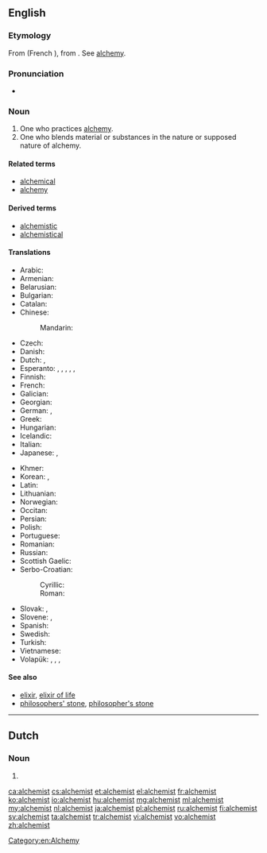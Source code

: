 ==English==

===Etymology===
From {{etyl|fro|en}} {{term|alquemiste|lang=fro}} (French {{term|alchimiste|lang=fr}}), from {{etyl|ML.|en}} {{term|alchimista|lang=la}}. See [[alchemy]].

===Pronunciation===
* {{audio|en-us-alchemist.ogg|Audio (US)}}

===Noun===
{{en-noun}}

# One who practices [[alchemy]].
# One who blends material or substances in the nature or supposed nature of alchemy.

====Related terms====
* [[alchemical]]
* [[alchemy]]

====Derived terms====
* [[alchemistic]]
* [[alchemistical]]

====Translations====
{{trans-top|one who practices alchemy}}
* Arabic: {{t-|ar|الكيميائي|tr=al-kimiyā’iy|m}}
* Armenian: {{t-|hy|ալքիմիկոս|tr=alk’imikos}}
* Belarusian: {{t-|be|альхімік|m}}
* Bulgarian: {{t+|bg|алхимик|m|tr=alhimík}}
* Catalan: {{t-|ca|alquimista|m|f}}
* Chinese:
*: Mandarin: {{t|cmn|方士|tr=fāngshì}}
* Czech: {{t-|cs|alchymista|m}}
* Danish: {{t-|da|alkymist|c}}
* Dutch: {{t-|nl|alchemist|c}}, {{t-|nl|alchimist|c}}
* Esperanto: {{qualifier|♂♀}} {{t-|eo|alkemiisto}}, {{qualifier|explicitly ♂}} {{t-|eo|viralkemiisto}}, {{qualifier|explicitly ♀}} {{t-|eo|alkemiistino}}, {{qualifier|♂♀}} {{t-|eo|alĥemiisto}}, {{qualifier|explicitly ♂}} {{t-|eo|viralĥemiisto}}, {{qualifier|explicitly ♀}} {{t-|eo|alĥemiistino}}
* Finnish: {{t+|fi|alkemisti}}
* French: {{t+|fr|alchimiste|m|f}}
* Galician: {{t-|gl|alquimista|m|f}}
* Georgian: {{t-|ka|ალქიმიკოსი|tr=alk'imikosi|sc=Geor}}
* German: {{t+|de|Alchemist|m}}, {{t-|de|Alchemistin|f}}
* Greek: {{t+|el|αλχημιστής|m}}
* Hungarian: {{t+|hu|alkimista}}
* Icelandic: {{t-|is|gullgerðarmaður|m}}
* Italian: {{t-|it|alchimista|m|f}}
* Japanese: {{t-|ja|錬金術師|tr=れんきんじゅつし, renkinjutsushi}}, {{t-|ja|アルケミスト|tr=arukemisuto}}
{{trans-mid}}
* Khmer: {{t-|km|រសវិទូ|tr=ros vi tu|sc=Khmr}}
* Korean: {{t-|ko|연금술사|tr=yeon-geumsulsa}}, {{t-|ko|연금사|tr=yeon-geumsa}}
* Latin: {{t-|la|alchemista|f}}
* Lithuanian: {{t-|lt|alchemikas|m}}
* Norwegian: {{t+|no|alkymist|c}}
* Occitan: {{t-|oc|alquimista}}
* Persian: {{t+|fa|کیمیاگر|tr=kimiâgar}}
* Polish: {{t+|pl|alchemik|m}}
* Portuguese: {{t+|pt|alquimista|m}}
* Romanian: {{t-|ro|alchimist|m}}
* Russian: {{t+|ru|алхимик|m|tr=alxímik}}
* Scottish Gaelic: {{t-|gd|ubagaiche|m}}
* Serbo-Croatian:
*: Cyrillic: {{t-|sh|алкемичар|m}}
*: Roman: {{t-|sh|alkemičar|m}}
* Slovak: {{t-|sk|alchymista|m}}, {{t-|sk|alchymistka|f}}
* Slovene: {{t-|sl|alkimist|m}}, {{t-|sl|alkimistka|f}}
* Spanish: {{t+|es|alquimista|m}}
* Swedish: {{t+|sv|alkemist|c}}
* Turkish: {{t+|tr|simyacı}}
* Vietnamese: {{t-|vi|nhà giả kim}}
* Volapük: {{qualifier|♂♀}} {{t+|vo|lalkiman}}, {{qualifier|♂}} {{t-|vo|hilalkiman}}, {{qualifier|♀}} {{t-|vo|jilalkiman}}, {{qualifier|obsolete}} {{t-|vo|lukiemel}}
{{trans-bottom}}

====See also====
* [[elixir]], [[elixir of life]]
* [[philosophers' stone]], [[philosopher's stone]]

[[Category:en:Alchemy]]

----

==Dutch==

===Noun===
{{nl-noun|m|alchemisten|alchemistje}}

# {{l/en|alchemist}}

[[ca:alchemist]]
[[cs:alchemist]]
[[et:alchemist]]
[[el:alchemist]]
[[fr:alchemist]]
[[ko:alchemist]]
[[io:alchemist]]
[[hu:alchemist]]
[[mg:alchemist]]
[[ml:alchemist]]
[[my:alchemist]]
[[nl:alchemist]]
[[ja:alchemist]]
[[pl:alchemist]]
[[ru:alchemist]]
[[fi:alchemist]]
[[sv:alchemist]]
[[ta:alchemist]]
[[tr:alchemist]]
[[vi:alchemist]]
[[vo:alchemist]]
[[zh:alchemist]]